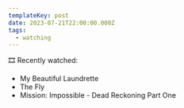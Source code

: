 ```yaml
---
templateKey: post
date: 2023-07-21T22:00:00.000Z
tags:
  - watching
---
```

🎞️ Recently watched:

* My Beautiful Laundrette
* The Fly
* Mission: Impossible - Dead Reckoning Part One